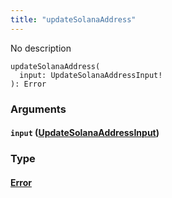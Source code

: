 ```yaml
---
title: "updateSolanaAddress"
---
```


No description

```
updateSolanaAddress(
  input: UpdateSolanaAddressInput!
): Error

```

### Arguments[](#arguments "Direct link to heading")

#### `input` ([UpdateSolanaAddressInput](/developer/graphql-api/references/inputs/update-solana-address-input))[](#input-updatesolanaaddressinput "Direct link to heading")

### Type[](#type "Direct link to heading")

#### [Error](/developer/graphql-api/references/objects/error)[](#error "Direct link to heading")